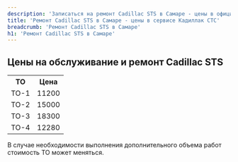 ```yaml
---
description: 'Записаться на ремонт Cadillac STS в Самаре - цены в официальном сервисе Кадиллак СТС'
title: 'Ремонт Cadillac STS в Самаре - цены в сервисе Кадиллак СТС'
breadcrumb: 'Ремонт Cadillac STS в Самаре'
h1: 'Ремонт Cadillac STS в Самаре'
---
```

<h2>	Цены на обслуживание и ремонт Cadillac STS</h2>
<table>
<tbody>
<tr>
<th>
		ТО
	</th>
	<th>
Цена
	</th>
</tr>
<tr>
	<td>
		ТО-1
	</td>
	<td>
		11200
	</td>
</tr>
<tr>
	<td>
		ТО-2
	</td>
	<td>
		15000
	</td>
</tr>
<tr>
	<td>
		ТО-3
	</td>
	<td>
		18300
	</td>
</tr>
<tr>
	<td>
		ТО-4
	</td>
	<td>
		12280
	</td>
</tr>
</tbody>
</table>
<p>
	В случае необходимости выполнения дополнительного объема работ стоимость ТО может меняться.
</p>